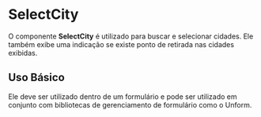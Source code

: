 
<Meta of={SelectCityStories} />

# SelectCity

O componente **SelectCity** é utilizado para buscar e selecionar cidades. Ele também exibe uma indicação se existe ponto de retirada nas cidades exibidas.

## Uso Básico

Ele deve ser utilizado dentro de um formulário e pode ser utilizado em conjunto com bibliotecas de gerenciamento de formulário como o Unform.

<Canvas of={SelectCityStories.UsoBasico} />
<Controls />

